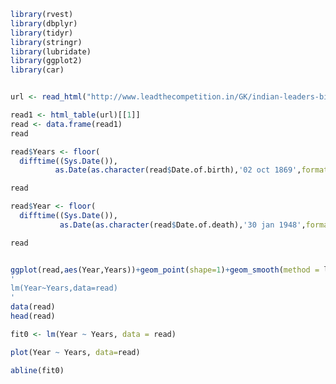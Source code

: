 ```r
library(rvest)
library(dbplyr)
library(tidyr)
library(stringr)   
library(lubridate)
library(ggplot2)
library(car)


url <- read_html("http://www.leadthecompetition.in/GK/indian-leaders-birth-dates-and-memorials.html")

read1 <- html_table(url)[[1]]
read <- data.frame(read1)
read

read$Years <- floor(
  difftime((Sys.Date()),
          as.Date(as.character(read$Date.of.birth),'02 oct 1869',format="%d %B %Y"),unit="weeks") / 52.24)

read

read$Year <- floor(
  difftime((Sys.Date()),
           as.Date(as.character(read$Date.of.death),'30 jan 1948',format="%d %B %Y"),unit="weeks") / 52.24)

read


ggplot(read,aes(Year,Years))+geom_point(shape=1)+geom_smooth(method = lm)
'
lm(Year~Years,data=read)
'
data(read)
head(read)

fit0 <- lm(Year ~ Years, data = read)

plot(Year ~ Years, data=read)

abline(fit0)





```

